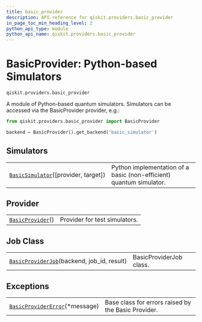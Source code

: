 ```yaml
---
title: basic_provider
description: API reference for qiskit.providers.basic_provider
in_page_toc_min_heading_level: 2
python_api_type: module
python_api_name: qiskit.providers.basic_provider
---
```


<span id="module-qiskit.providers.basic_provider" />

<span id="qiskit-providers-basicprovider" />

<span id="basicprovider-python-based-simulators-qiskit-providers-basic-provider" />

# BasicProvider: Python-based Simulators

`qiskit.providers.basic_provider`

A module of Python-based quantum simulators. Simulators can be accessed via the BasicProvider provider, e.g.:

```python
from qiskit.providers.basic_provider import BasicProvider

backend = BasicProvider().get_backend('basic_simulator')
```

## Simulators

|                                                                                                                                          |                                                                     |
| ---------------------------------------------------------------------------------------------------------------------------------------- | ------------------------------------------------------------------- |
| [`BasicSimulator`](qiskit.providers.basic_provider.BasicSimulator "qiskit.providers.basic_provider.BasicSimulator")(\[provider, target]) | Python implementation of a basic (non-efficient) quantum simulator. |

## Provider

|                                                                                                                    |                               |
| ------------------------------------------------------------------------------------------------------------------ | ----------------------------- |
| [`BasicProvider`](qiskit.providers.basic_provider.BasicProvider "qiskit.providers.basic_provider.BasicProvider")() | Provider for test simulators. |

## Job Class

|                                                                                                                                                     |                         |
| --------------------------------------------------------------------------------------------------------------------------------------------------- | ----------------------- |
| [`BasicProviderJob`](qiskit.providers.basic_provider.BasicProviderJob "qiskit.providers.basic_provider.BasicProviderJob")(backend, job\_id, result) | BasicProviderJob class. |

## Exceptions

|                                                                                                                                            |                                                     |
| ------------------------------------------------------------------------------------------------------------------------------------------ | --------------------------------------------------- |
| [`BasicProviderError`](qiskit.providers.basic_provider.BasicProviderError "qiskit.providers.basic_provider.BasicProviderError")(\*message) | Base class for errors raised by the Basic Provider. |

